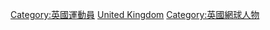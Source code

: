 {{Commonscat|Tennis players from the United Kingdom}}

[[Category:英國運動員|Category:英國運動員]]
[[Category:各國網球運動員|United Kingdom]]
[[Category:英國網球人物|Category:英國網球人物]]